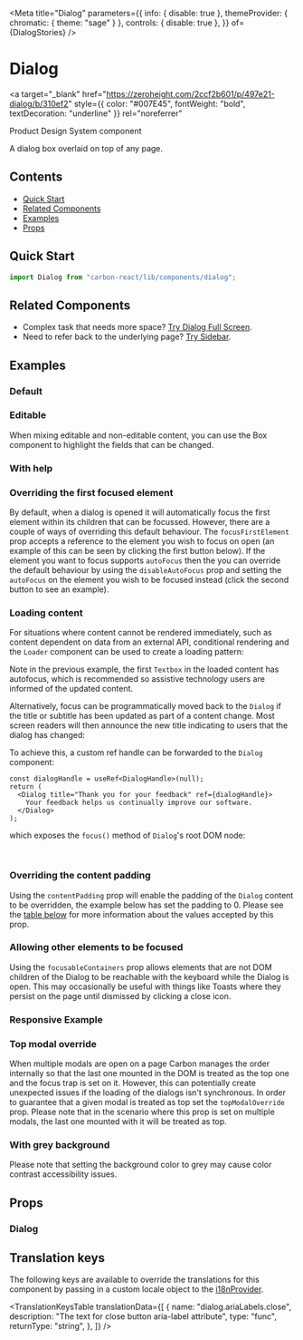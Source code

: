 

<Meta
  title="Dialog"
  parameters={{
    info: { disable: true },
    themeProvider: { chromatic: { theme: "sage" } },
    controls: { disable: true },
  }}
  of={DialogStories}
/>

# Dialog

<a
  target="_blank"
  href="https://zeroheight.com/2ccf2b601/p/497e21-dialog/b/310ef2"
  style={{ color: "#007E45", fontWeight: "bold", textDecoration: "underline" }}
  rel="noreferrer"
>
  Product Design System component
</a>

A dialog box overlaid on top of any page.

## Contents

- [Quick Start](#quick-start)
- [Related Components](#related-components)
- [Examples](#examples)
- [Props](#props)

## Quick Start

```javascript
import Dialog from "carbon-react/lib/components/dialog";
```

## Related Components

- Complex task that needs more space? [Try Dialog Full Screen](https://carbon.sage.com/?path=/docs/dialog-full-screen--default "Dialog Full Screen").
- Need to refer back to the underlying page? [Try Sidebar](https://carbon.sage.com/?path=/docs/sidebar--default-story "Sidebar").

## Examples

### Default

<Canvas name="default" of={DialogStories.DefaultStory} />

### Editable

When mixing editable and non-editable content, you can use the <LinkTo kind="Box" story="page">Box</LinkTo> component to highlight the fields that can be changed.

<Canvas name="editable" of={DialogStories.Editable} />

### With help

<Canvas name="with help" of={DialogStories.WithHelp} />

### Overriding the first focused element

By default, when a dialog is opened it will automatically focus the first element within its children that can be focussed.
However, there are a couple of ways of overriding this default behaviour. The `focusFirstElement` prop accepts a reference
to the element you wish to focus on open (an example of this can be seen by clicking the first button below). If the element
you want to focus supports `autoFocus` then the you can override the default behaviour by using the `disableAutoFocus` prop
and setting the `autoFocus` on the element you wish to be focused instead (click the second button to see an example).

<Canvas
  name="focusing a different first element"
  of={DialogStories.FocusingADifferentFirstElement}
/>

### Loading content

For situations where content cannot be rendered immediately, such as content dependent on data from an external API, conditional rendering and the `Loader` component can be used to create a loading pattern:

<Canvas name="loading content" of={DialogStories.LoadingContent} />

Note in the previous example, the first `Textbox` in the loaded content has autofocus, which is recommended so assistive technology users are informed of the updated content.

Alternatively, focus can be programmatically moved back to the `Dialog` if the title or subtitle has been updated as part of a content change. Most screen readers will then announce the new title indicating to users that the dialog has changed:

<Canvas
  name="refocusing dialog using ref handle"
  of={DialogStories.UsingHandle}
/>

To achieve this, a custom ref handle can be forwarded to the `Dialog` component:

```tsx
const dialogHandle = useRef<DialogHandle>(null);
return (
  <Dialog title="Thank you for your feedback" ref={dialogHandle}>
    Your feedback helps us continually improve our software.
  </Dialog>
);
```

which exposes the `focus()` method of `Dialog`'s root DOM node:

```ts
dialogHandle.current?.focus();
```

### Overriding the content padding

Using the `contentPadding` prop will enable the padding of the `Dialog` content to be overridden, the example below has
set the padding to 0. Please see the [table below](#props) for more information about the values accepted by this prop.

<Canvas
  name="overriding content padding"
  of={DialogStories.OverridingContentPadding}
/>

### Allowing other elements to be focused

Using the `focusableContainers` prop allows elements that are not DOM children of the Dialog to be reachable with the keyboard while the Dialog is open.
This may occasionally be useful with things like Toasts where they persist on the page until dismissed by clicking a close icon.

<Canvas
  name="other focusable containers"
  of={DialogStories.OtherFocusableContainers}
/>

### Responsive Example

<Canvas name="responsive" of={DialogStories.Responsive} />

### Top modal override

When multiple modals are open on a page Carbon manages the order internally so that the last one mounted in the DOM
is treated as the top one and the focus trap is set on it. However, this can potentially
create unexpected issues if the loading of the dialogs isn't synchronous. In order to guarantee that a given
modal is treated as top set the `topModalOverride` prop. Please note that in the scenario where this prop is
set on multiple modals, the last one mounted with it will be treated as top.

<Canvas name="top modal override" of={DialogStories.TopModalOverride} />

### With grey background

Please note that setting the background color to grey may cause color contrast accessibility issues.

<Canvas name="with grey background" story={DialogStories.GreyBackground} />

## Props

### Dialog

<ArgTypes of={DialogStories} />

## Translation keys

The following keys are available to override the translations for this component by passing in a custom locale object to the
[i18nProvider](https://carbon.sage.com/?path=/story/documentation-i18n--page).

<TranslationKeysTable
  translationData={[
    {
      name: "dialog.ariaLabels.close",
      description: "The text for close button aria-label attribute",
      type: "func",
      returnType: "string",
    },
  ]}
/>
